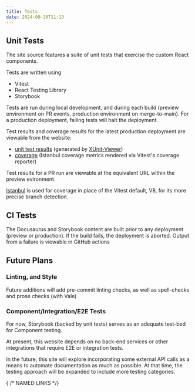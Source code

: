 ```yaml
---
title: Tests
date: 2024-09-30T11:13
---
```

## Unit Tests
The site source features a suite of unit tests that exercise the
custom React components.

Tests are written using
* Vitest
* React Testing Library
* Storybook

Tests are run during local development, and during each build (preview
environment on PR events, production environment on merge-to-main).
For a production deployment, failing tests will halt the deployment.

Test results and coverage results for the
latest production deployment are viewable from the website:
* [unit test results][unit-test] (generated by [XUnit-Viewer][xunit-viewer])
* [coverage][coverage] (Istanbul coverage metrics rendered via Vitest's coverage reporter)

Test results for a PR run are viewable at the equivalent URL within
the preview evironment.

[Istanbul][istanbul] is used for coverage in place of the Vitest
default, V8, for its more precise branch detection.

## CI Tests
The Docusaurus and Storybook content are built prior to any
deployment (preview or production). If the build fails, the deployment
is aborted. Output from a failure is viewable in GitHub actions

## Future Plans
### Linting, and Style
Future additions will add pre-commit linting checks, as well as spell-checks and
prose checks (with Vale)

### Component/Integration/E2E Tests
For now, Storybook (backed by unit tests) serves as an adequate
test-bed for Component testing.

At present, this website depends on no back-end services or other
integrations that require E2E or integration tests.

In the future, this site will explore incorporating some external API
calls as a means to automate documentation as much as possible.
At that time, the testing approach will be expanded to include more
testing categories.

{ /* NAMED LINKS */}

[coverage]: https://iaindavis.dev/reports/coverage/ "Unit test coverage for most recent production build"
[unit-test]: https://iaindavis.dev/reports/unittest/ "Unit test results for most recent production build"

[xunit-viewer]: https://www.npmjs.com/package/xunit-viewer "XUnit-Viewer test-report generator"
[istanbul]: https://istanbul.js.org/ "Istanbul test coverage engine"
